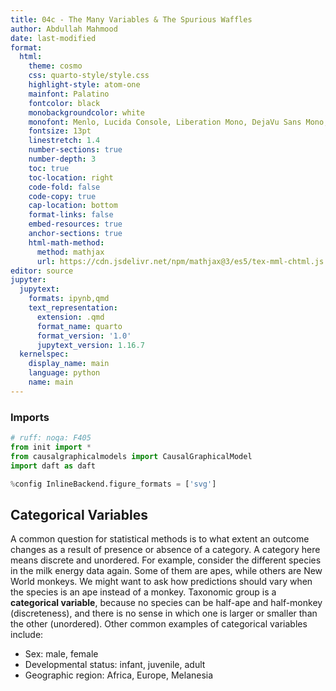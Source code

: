 ```yaml
---
title: 04c - The Many Variables & The Spurious Waffles
author: Abdullah Mahmood
date: last-modified
format:
  html:
    theme: cosmo
    css: quarto-style/style.css
    highlight-style: atom-one
    mainfont: Palatino
    fontcolor: black
    monobackgroundcolor: white
    monofont: Menlo, Lucida Console, Liberation Mono, DejaVu Sans Mono, Bitstream Vera Sans Mono, Courier New, monospace
    fontsize: 13pt
    linestretch: 1.4
    number-sections: true
    number-depth: 3
    toc: true
    toc-location: right
    code-fold: false
    code-copy: true
    cap-location: bottom
    format-links: false
    embed-resources: true
    anchor-sections: true
    html-math-method:
      method: mathjax
      url: https://cdn.jsdelivr.net/npm/mathjax@3/es5/tex-mml-chtml.js
editor: source
jupyter:
  jupytext:
    formats: ipynb,qmd
    text_representation:
      extension: .qmd
      format_name: quarto
      format_version: '1.0'
      jupytext_version: 1.16.7
  kernelspec:
    display_name: main
    language: python
    name: main
---
```


### Imports

```python
# ruff: noqa: F405
from init import *
from causalgraphicalmodels import CausalGraphicalModel
import daft as daft

%config InlineBackend.figure_formats = ['svg']
```

## Categorical Variables

A common question for statistical methods is to what extent an outcome changes as a result of presence or absence of a category. A category here means discrete and unordered. For example, consider the different species in the milk energy data again. Some of them are apes, while others are New World monkeys. We might want to ask how predictions should vary when the species is an ape instead of a monkey. Taxonomic group is a **categorical variable**, because no species can be half-ape and half-monkey (discreteness), and there is no sense in which one is larger or smaller than the other (unordered). Other common examples of categorical variables include:

-   Sex: male, female
-   Developmental status: infant, juvenile, adult
-   Geographic region: Africa, Europe, Melanesia